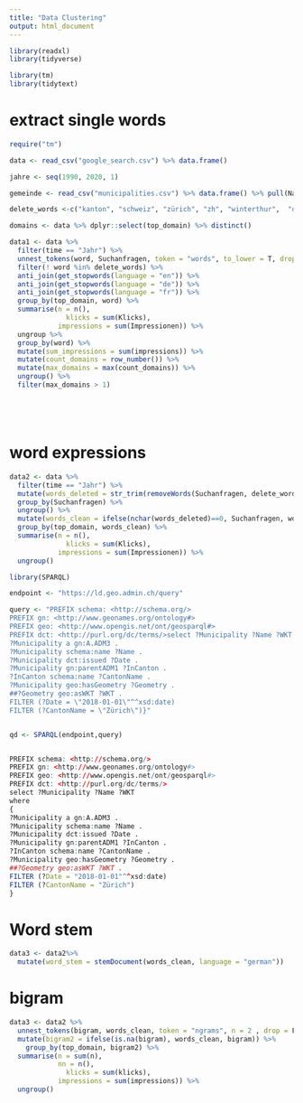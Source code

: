 ```yaml
---
title: "Data Clustering"
output: html_document
---
```



```r
library(readxl)
library(tidyverse)

library(tm)
library(tidytext)
```


# extract single words

```r
require("tm")

data <- read_csv("google_search.csv") %>% data.frame()

jahre <- seq(1990, 2020, 1)

gemeinde <- read_csv("municipalities.csv") %>% data.frame() %>% pull(Name) %>% tolower()

delete_words <-c("kanton", "schweiz", "zürich", "zh", "winterthur",  "deutsch", "stadt", jahre, gemeinde)

domains <- data %>% dplyr::select(top_domain) %>% distinct()

data1 <- data %>% 
  filter(time == "Jahr") %>% 
  unnest_tokens(word, Suchanfragen, token = "words", to_lower = T, drop = F) %>% 
  filter(! word %in% delete_words) %>% 
  anti_join(get_stopwords(language = "en")) %>%
  anti_join(get_stopwords(language = "de")) %>%
  anti_join(get_stopwords(language = "fr")) %>%
  group_by(top_domain, word) %>% 
  summarise(n = n(),
              klicks = sum(Klicks),
            impressions = sum(Impressionen)) %>% 
  ungroup %>% 
  group_by(word) %>% 
  mutate(sum_impressions = sum(impressions)) %>%
  mutate(count_domains = row_number()) %>% 
  mutate(max_domains = max(count_domains)) %>% 
  ungroup() %>% 
  filter(max_domains > 1)






```

# word expressions

```r
data2 <- data %>% 
  filter(time == "Jahr") %>% 
  mutate(words_deleted = str_trim(removeWords(Suchanfragen, delete_words), side = "both")) %>% 
  group_by(Suchanfragen) %>%
  ungroup() %>% 
  mutate(words_clean = ifelse(nchar(words_deleted)==0, Suchanfragen, words_deleted)) %>% 
  group_by(top_domain, words_clean) %>% 
  summarise(n = n(),
              klicks = sum(Klicks),
            impressions = sum(Impressionen)) %>% 
  ungroup()

```

```r
library(SPARQL)

endpoint <- "https://ld.geo.admin.ch/query"

query <- "PREFIX schema: <http://schema.org/>
PREFIX gn: <http://www.geonames.org/ontology#>
PREFIX geo: <http://www.opengis.net/ont/geosparql#>
PREFIX dct: <http://purl.org/dc/terms/>select ?Municipality ?Name ?WKT where{
?Municipality a gn:A.ADM3 .
?Municipality schema:name ?Name .
?Municipality dct:issued ?Date .
?Municipality gn:parentADM1 ?InCanton .
?InCanton schema:name ?CantonName .
?Municipality geo:hasGeometry ?Geometry .
##?Geometry geo:asWKT ?WKT .
FILTER (?Date = \"2018-01-01\"^^xsd:date)
FILTER (?CantonName = \"Zürich\")}"


qd <- SPARQL(endpoint,query)


PREFIX schema: <http://schema.org/>
PREFIX gn: <http://www.geonames.org/ontology#>
PREFIX geo: <http://www.opengis.net/ont/geosparql#>
PREFIX dct: <http://purl.org/dc/terms/>
select ?Municipality ?Name ?WKT
where
{
?Municipality a gn:A.ADM3 .
?Municipality schema:name ?Name .
?Municipality dct:issued ?Date .
?Municipality gn:parentADM1 ?InCanton .
?InCanton schema:name ?CantonName .
?Municipality geo:hasGeometry ?Geometry .
##?Geometry geo:asWKT ?WKT .
FILTER (?Date = "2018-01-01"^^xsd:date)
FILTER (?CantonName = "Zürich")  
}

```


# Word stem

```r
data3 <- data2%>% 
  mutate(word_stem = stemDocument(words_clean, language = "german"))
```


# bigram

```r
data3 <- data2 %>%
  unnest_tokens(bigram, words_clean, token = "ngrams", n = 2 , drop = F) %>% 
  mutate(bigram2 = ifelse(is.na(bigram), words_clean, bigram)) %>% 
    group_by(top_domain, bigram2) %>% 
  summarise(n = sum(n),
            nn = n(),
              klicks = sum(klicks),
            impressions = sum(impressions)) %>% 
  ungroup()
```



